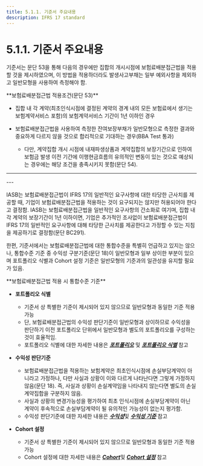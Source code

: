 ```yaml
---
title: 5.1.1. 기준서 주요내용
description: IFRS 17 standard
---
```


# 5.1.1. 기준서 주요내용

기준서는 문단 53을 통해 다음의 경우에만 집합의 개시시점에 보험료배분접근법을 적용할 것을 제시하였으며, 이 방법을 적용하더라도 발생사고부채는 일부 예외사항을 제외하고 일반모형을 사용하여 측정해야 함.

<Callout severity="success">
**보험료배분접근법 적용조건(문단 53)**

* 집합 내 각 계약(최초인식시점에 결정된 계약의 경계 내의 모든 보험료에서 생기는 보험계약서비스 포함)의 보험계약서비스 기간이 1년 이하인 경우

* 보험료배분접근법을 사용하여 측정한 잔여보장부채가 일반모형으로 측정한 결과와 중요하게 다르지 않을 것으로 합리적으로 기대하는 경우(BBA Test 통과)
  * 다만, 계약집합 개시 시점에 내재파생상품과 계약집합의 보장기간으로 인하여 보험금 발생 이전 기간에 이행현금흐름의 유의적인 변동이 있는 것으로 예상되는 경우에는 해당 조건을 충족시키지 못함(문단 54).
</Callout>

---
<CenterImg src="/ifrs/그림5-3.png" caption="[보험료배분접근법 적용조건]" width="400"/>
---

IASB는 보험료배분접근법이 IFRS 17의 일반적인 요구사항에 대한 타당한 근사치를 제공할 때, 기업이 보험료배분접근법을 적용하는 것이 요구되지는 않지만 허용되어야 한다고 결정함. IASB는 보험료배분접근법을 일반적인 요구사항의 간소화로 여기며, 집합 내 각 계약의 보장기간이 1년 이하이면, 기업은 추가적인 조사없이 보험료배분접근법이 IFRS 17의 일반적인 요구사항에 대해 타당한 근사치를 제공한다고 가정할 수 있는 지침을 제공하기로 결정함(문단 BC291).

한편, 기준서에서는 보험료배분접근법에 대한 통합수준을 특별히 언급하고 있지는 않으나, 통합수준 기준 중 수익성 구분기준(문단 18)이 일반모형과 일부 상이한 부분이 있으며 포트폴리오 식별과 Cohort 설정 기준은 일반모형의 기준과의 일관성을 유지할 필요가 있음.

<Callout severity="success">
**보험료배분접근법 적용 시 통합수준 기준**

* **포트폴리오 식별**
  * 기준서 상 특별한 기준이 제시되어 있지 않으므로 일반모형과 동일한 기준 적용 가능
  * 단, 보험료배분접근법의 수익성 판단기준이 일반모형과 상이하므로 수익성을 판단하기 이전 포트폴리오 단위에서 일반모형과 별도의 포트폴리오를 구성하는 것이 효율적임.
  * 포트폴리오 식별에 대한 자세한 내용은 [_**포트폴리오**_](/ifrs/231) 및 [_**포트폴리오 식별**_](/ifrs/233) 참고

* **수익성 판단기준**
  * 보험료배분접근법을 적용하는 보험계약은 최초인식시점에 손실부담계약이 아니라고 가정하나, 다만 사실과 상황이 이와 다르게 나타난다면 그렇게 가정하지 않음(문단 18). 즉, 사실과 상황이 손실계약임을 나타내지 않는다면 별도의 손실계약집합을 구분하지 않음.
  * 사실과 상황의 변경가능성을 평가하여 최초 인식시점에 손실부담계약이 아닌 계약이 후속적으로 손실부담계약이 될 유의적인 가능성이 없는지 평가함.
  * 수익성 판단기준에 대한 자세한 내용은 [_**수익성**_](/ifrs/231)및 [_**수익성 기준**_](/ifrs/233) 참고

* **Cohort 설정**
  * 기준서 상 특별한 기준이 제시되어 있지 않으므로 일반모형과 동일한 기준 적용 가능
  * Cohort 설정에 대한 자세한 내용은 [_**Cohort**_](/ifrs/231)및 [_**Cohort 설정**_](/ifrs/233) 참고
</Callout>
